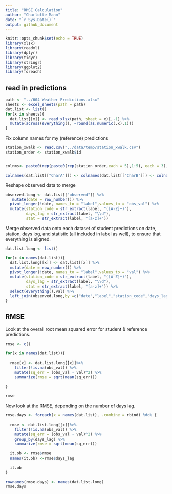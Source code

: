 ```yaml
---
title: "RMSE Calculation"
author: "Charlotte Mann"
date: "`r Sys.Date()`"
output: github_document
---
```


```r
knitr::opts_chunk$set(echo = TRUE)
library(xlsx)
library(readxl)
library(dplyr)
library(tidyr)
library(stringr)
library(ggplot2)
library(foreach)
```

## read in predictions 

```r
path <- "../604 Weather Predictions.xlsx"
sheets <- excel_sheets(path = path)
dat.list <- list()
for(x in sheets){
  dat.list[[x]] <- read_xlsx(path, sheet = x)[,-1] %>%
  mutate(across(everything(), ~round(as.numeric(.x),1)))
}
```

Fix column names for my (reference) predictions

```r
station_xwalk <- read.csv("../data/temp/station_xwalk.csv")
station_order <- station_xwalk$id


colnms<- paste0(rep(paste0(rep(station_order,each = 5),1:5), each = 3),c("min","avg","max"))

colnames(dat.list[["CharA"]]) <- colnames(dat.list[["CharB"]]) <- colnames(dat.list[["CharC"]]) <- colnms
```

Reshape observed data to merge

```r
observed.long <- dat.list[["observed"]] %>%
   mutate(date = row_number()) %>%
  pivot_longer(!date, names_to = "label",values_to = "obs_val") %>%
  mutate(station_code = str_extract(label, "([A-Z]+)"),
         days_lag = str_extract(label, "\\d"),
         stat = str_extract(label, "[a-z]+"))
```

Merge observed data onto each dataset of student predictions on date, station, days log, and statistic (all included in label as well), to ensure that everything is aligned.

```r
dat.list.long <- list()

for(x in names(dat.list)){
  dat.list.long[[x]] <- dat.list[[x]] %>%
  mutate(date = row_number()) %>%
  pivot_longer(!date, names_to = "label",values_to = "val") %>%
  mutate(station_code = str_extract(label, "([A-Z]+)"),
         days_lag = str_extract(label, "\\d"),
         stat = str_extract(label, "[a-z]+")) %>%
  select(everything(),val) %>%
  left_join(observed.long,by =c("date","label","station_code","days_lag","stat"))
}
```


## RMSE

Look at the overall root mean squared error for student & reference predictions.

```r
rmse <- c()

for(x in names(dat.list)){
  
  rmse[x] <- dat.list.long[[x]]%>%
    filter(!is.na(obs_val)) %>%
    mutate(sq_err = (obs_val - val)^2) %>%
    summarize(rmse = sqrt(mean(sq_err)))
  
}

rmse
```

Now look at the RMSE, depending on the number of days lag.

```r

rmse.days <- foreach(x = names(dat.list), .combine = rbind) %do% {
  
  rmse <- dat.list.long[[x]]%>%
    filter(!is.na(obs_val)) %>%
    mutate(sq_err = (obs_val - val)^2) %>%
    group_by(days_lag) %>%
    summarize(rmse = sqrt(mean(sq_err)))
  
  it.ob <- rmse$rmse
  names(it.ob) <-rmse$days_lag
  
  it.ob
}

rownames(rmse.days) <- names(dat.list.long)
rmse.days
```
